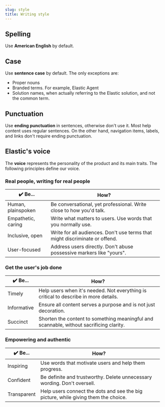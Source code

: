 ```yaml
---
slug: style
title: Writing style
---
```


## Spelling

Use **American English** by default. 

## Case

Use **sentence case** by default. The only exceptions are:

- Proper nouns
- Branded terms. For example, Elastic Agent
- Solution names, when actually referring to the Elastic solution, and not the common term. 

## Punctuation

Use **ending punctuation** in sentences, otherwise don't use it. 
Most help content uses regular sentences. On the other hand, navigation items, labels, and links don't require ending punctuation.

## Elastic's voice

The **voice** represents the personality of the product and its main traits.
The following principles define our voice.

### **Real people, writing for real people**

| ✔️ Be...            | How?                                                                        |
|--------------------|-----------------------------------------------------------------------------|
| Human, plainspoken | Be conversational, yet professional. Write close to how you'd talk.         |
| Empathetic, caring | Write what matters to users. Use words that you normally use.               |
| Inclusive, open    | Write for all audiences. Don't use terms that might discriminate or offend. |
| User-focused       | Address users directly. Don't abuse possessive markers like "yours".        |

### **Get the user's job done**

| ✔️ Be...     | How?                                                                                    |
|-------------|-----------------------------------------------------------------------------------------|
| Timely      | Help users when it's needed. Not everything is critical to describe in more details.    |
| Informative | Ensure all content serves a purpose and is not just decoration.                         |
| Succinct    | Shorten the content to something meaningful and scannable, without sacrificing clarity. |


### **Empowering and authentic**

| ✔️ Be...     | How?                                                                               |
|-------------|------------------------------------------------------------------------------------|
| Inspiring   | Use words that motivate users and help them progress.                              |
| Confident   | Be definite and trustworthy. Delete unnecessary wording. Don't oversell.           |
| Transparent | Help users connect the dots and see the big picture, while giving them the choice. |

